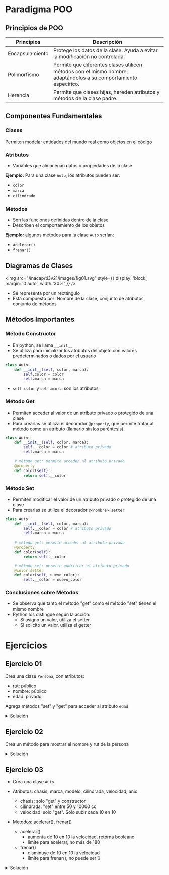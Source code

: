 # Paradigma POO

## Principios de POO

|Principios|Descripción|
|---|---|
|Encapsulamiento|Protege los datos de la clase. Ayuda a evitar la modificación no controlada.|
|Polimorfismo|Permite que diferentes clases utilicen métodos con el mismo nombre, adaptándolos a su comportamiento específico.|
|Herencia|Permite que clases hijas, hereden atributos y métodos de la clase padre.|


## Componentes Fundamentales

### Clases
Permiten modelar entidades del mundo real como objetos en el código

### Atributos
- Variables que almacenan datos o propiedades de la clase

**Ejemplo:** Para una clase `Auto`, los atributos pueden ser:

- `color`
- `marca`
- `cilindrado`

### Métodos
- Son las funciones definidas dentro de la clase
- Describen el comportamiento de los objetos

**Ejemplo:** algunos métodos para la clase `Auto` serían:

- `acelerar()`
- `frenar()`

## Diagramas de Clases

<img 
    src="/inacap/ti3v21/images/fig01.svg"
    style={{ display: 'block', margin: '0 auto', width:'30%' }} 
/>
<br/>
- Se representa por un rectángulo
- Esta compuesto por: Nombre de la clase, conjunto de atributos, conjunto de métodos

## Métodos Importantes

### Método Constructor

- En python, se llama `__init__`
- Se utiliza para inicializar los atributos del objeto con valores predeterminados o dados por el usuario

```python
class Auto:
	def __init__(self, color, marca):
		self.color = color
		self.marca = marca
```

- `self.color` y `self.marca` son los atributos

### Método Get
- Permiten acceder al valor de un atributo privado o protegido de una clase
- Para crearlas se utiliza el decorador `@property`, que permite tratar al método como un atributo (llamarlo sin los paréntesis)

```python
class Auto:
	def __init__(self, color, marca):
		self.__color = color # atributo privado
		self.marca = marca
	
	# método get: permite acceder al atributo privado
	@property
	def color(self):
		return self.__color 
```

### Método Set
- Permiten modificar el valor de un atributo privado o protegido de una clase
- Para crearlas se utiliza el decorador `@<nombre>.setter`

```python
class Auto:
	def __init__(self, color, marca):
		self.__color = color # atributo privado
		self.marca = marca
	
	# método get: permite acceder al atributo privado
	@property
	def color(self):
		return self.__color 

	# método set: permite modificar el atributo privado
	@color.setter
	def color(self, nuevo_color):
		self.__color = nuevo_color
```

### Conclusiones sobre Métodos
- Se observa que tanto el método "get" como el método "set" tienen el mismo nombre
- Python los distingue según la acción:
	- Si asigno un valor, utiliza el setter
	- Si solicito un valor, utiliza el getter

# Ejercicios 

## Ejercicio 01
Crea una clase `Persona`, con atributos:

- rut: público
- nombre: público
- edad: privado

Agrega métodos "set" y "get" para acceder al atributo `edad`

<details>
	<summary>Solución</summary>

```python
class Persona:
    # clase constructor
    def __init__(self, rut, nombre, edad):
        self.rut = rut
        self.nombre = nombre
        self._edad = 0
        if edad > 0:
            self._edad = edad #Encapsulado (privado)
        else:
            raise ValueError("Error en la edad")

    # metodo get: permite obtener edad
    @property
    def edad(self): #getter
        return self._edad

    # metodo set: permite modificar edad
    @edad.setter
    def edad(self, nuevaEdad): #setter
        if nuevaEdad > 0 and nuevaEdad < 150:
            self._edad = nuevaEdad
        else:
            print("¡¡¡...Edad inválida...!!!")

# instanciar objetos
per1 = Persona("1-9","Juan",-10)
per2 = Persona("2-7","Maria", 46)

# modificar atributos
per1.edad = -10
print(per1.edad)
print(per2.edad)
```
</details>


## Ejercicio 02
Crea un método para mostrar el nombre y rut de la persona

<details>
	<summary>Solución</summary>

```python
class Persona:
    def __init__(self, rut, nombre, edad):
        self.rut = rut
        self.nombre = nombre
        self._edad = 0
        if edad > 0:
            self._edad = edad #Encapsulado
        else:
            raise ValueError("Error en la edad")

    @property
    def edad(self): #Getter
        return self._edad

    @edad.setter
    def edad(self, nuevaEdad):
        if nuevaEdad > 0 and nuevaEdad < 150:
            self._edad = nuevaEdad
        else:
            print("¡¡¡...Edad inválida...!!!")

    # método solicitado
    def mostrarDatos(self):
        datos = self.rut + "," + self.nombre + "," + str(self._edad)
        return datos

per1 = Persona("1-9", "Juan", 10)
per2 = Persona("2-7", "Maria", 46)

print(per1.mostrarDatos())
```
</details>


## Ejercicio 03
- Crea una clase `Auto`
- Atributos: chasis, marca, modelo, cilindrada, velocidad, anio
	- chasis: solo "get" y constructor
	- cilindrada: "set" entre 50 y 10000 cc
	- velocidad: solo "get". Solo subir cada 10 en 10

- Metodos: acelerar(), frenar()
	- acelerar()
		- aumenta de 10 en 10 la velocidad, retorna booleano
		- límite para acelerar, no más de 180
	- frenar()
		- disminuye de 10 en 10 la velocidad
		- límite para frenar(), no puede ser 0

<details>
	<summary>Solución</summary>

```python
class Auto:
    def __init__(self, chasis, marca, modelo, cilindrada, velocidad, anio):
        self._chasis = chasis
        self.marca = marca
        self.modelo = modelo
        self.cilindrada = cilindrada
        self._velocidad = velocidad
        self.anio = anio

    @property
    def chasis(self):
        return self._chasis
    
    @property
    def cilindrada(self):
        return self._cilindrada
    
    @cilindrada.setter
    def cilindrada(self, nuevo_valor):
        if nuevo_valor >=50 and nuevo_valor <= 10000:
            self._cilindrada = nuevo_valor
        else:
            raise ValueError("Error. Valor fuera del rango 50-10000 cc")

    @property
    def velocidad(self):
        return self._velocidad
    
    def acelerar(self):
        if (self._velocidad + 10) <= 180:
            self._velocidad += 10
            return True
        else:
            return False
    
    def frenar(self):
        if (self._velocidad - 10) >= 0:
            self._velocidad -= 10
            return True
        else:
            return False
        
auto1 = Auto("XYZ123456", "Toyota", "Corolla", 1600, 0, 2020)

print("\nAtributos:")
print(f"Chasis: {auto1.chasis}")
print(f"Marca: {auto1.marca}")
print(f"Modelo: {auto1.modelo}")
print(f"Cilindrada: {auto1.cilindrada}")
print(f"Velocidad: {auto1.velocidad}")
print(f"Año: {auto1.anio}")

while auto1.acelerar():
    print(f"Acelerar: velocidad = {auto1.velocidad}")

while auto1.frenar():
    print(f"Frenar: velocidad = {auto1.velocidad}")
```
</details>